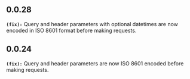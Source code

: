 ## 0.0.28
**`(fix):`** Query and header parameters with optional datetimes are now encoded in ISO 8601 format before making requests.

## 0.0.24
**`(fix):`** Query and header parameters are now ISO 8601 encoded before making requests.


